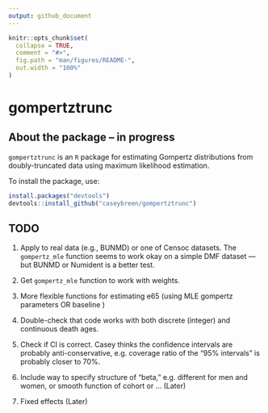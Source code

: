 ```yaml
---
output: github_document
---
```


<!-- README.md is generated from README.Rmd. Please edit that file -->

```r
knitr::opts_chunk$set(
  collapse = TRUE,
  comment = "#>",
  fig.path = "man/figures/README-",
  out.width = "100%"
)
```

# gompertztrunc 

## About the package -- in progress

`gompertztrunc` is an `R` package for estimating Gompertz distributions from doubly-truncated data using maximum likelihood estimation.

To install the package, use: 

```r
install.packages("devtools")
devtools::install_github("caseybreen/gompertztrunc")
```

## TODO 

1. Apply to real data (e.g., BUNMD) or one of Censoc datasets. The `gompertz_mle` function seems to work okay on a simple DMF dataset — but BUNMD or Numident is a better test. 

2. Get `gompertz_mle` function to work with weights. 

3. More flexible functions for estimating e65 (using MLE gompertz parameters OR baseline )

4. Double-check that code works with both discrete (integer) and continuous death ages. 

5. Check if CI is correct. Casey thinks the confidence intervals are probably anti-conservative, e.g. coverage ratio of the "95% intervals" is probably closer to 70%. 

6. Include way to specify structure of "beta," e.g. different for men and women, or smooth function of cohort or ... (Later)

7. Fixed effects (Later)

